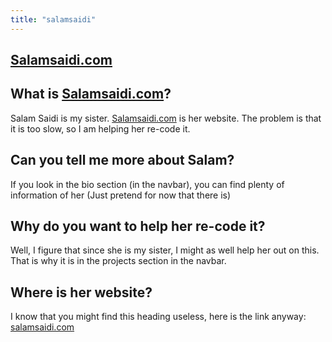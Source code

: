 ```yaml
---
title: "salamsaidi"
---
```


<Nav act={5} />

# [Salamsaidi.com](https://salamsaidi.com)
## What is [Salamsaidi.com](https://salamsaidi.com)?
Salam Saidi is my sister. [Salamsaidi.com](https://salamsaidi.com) is her website. The problem is that it is too slow, so I am helping her re-code it.
## Can you tell me more about Salam?
If you look in the bio section (in the navbar), you can find plenty of information of her (Just pretend for now that there is)
## Why do you want to help her re-code it?
Well, I figure that since she is my sister, I might as well help her out on this. That is why it is in the projects section in the navbar.
## Where is her website?
I know that you might find this heading useless, here is the link anyway: [salamsaidi.com](https://salamsaidi.com)